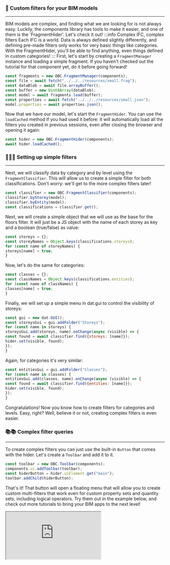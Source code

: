 ### 🔎 Custom filters for your BIM models
___
BIM models are complex, and finding what we are looking for is not
always easy. Luckily, the components library has tools to make
it easier, and one of them is the 'FragmentHider'. Let's
check it out!
:::info Complex IFC, complex filters
Each IFC is a world. Data is always defined slightly differently,
and defining pre-made filters only works for very basic things
like categories. With the FragmentHider, you'll be able to find
anything, even things defined in custom categories!
:::
First, let's start by creating a `FragmentManager` instance and
loading a simple fragment. If you haven't checked out the tutorial
for that component yet, do it before going forward!

```js
const fragments = new OBC.FragmentManager(components);
const file = await fetch("../../../resources/small.frag");
const dataBlob = await file.arrayBuffer();
const buffer = new Uint8Array(dataBlob);
const model = await fragments.load(buffer);
const properties = await fetch("../../../resources/small.json");
model.properties = await properties.json();
```
Now that we have our model, let's start the `FragmentHider`. You
can use the `loadCached` method if you had used it before: it will
automatically load all the filters you created in previous sessions,
even after closing the browser and opening it again:

```js
const hider = new OBC.FragmentHider(components);
await hider.loadCached();
```
### 📕📗📘 Setting up simple filters
___
Next, we will classify data by category and by level using the
`FragmentClassifier`. This will allow us to create a simple
filter for both classifications. Don't worry: we'll get to
the more complex filters later!

```js
const classifier = new OBC.FragmentClassifier(components);
classifier.byStorey(model);
classifier.byEntity(model);
const classifications = classifier.get();
```
Next, we will create a simple object that we will use as the
base for the floors filter. It will just be a JS object with
the name of each storey as key and a boolean (true/false) as
value:

```js
const storeys = {};
const storeyNames = Object.keys(classifications.storeys);
for (const name of storeyNames) {
storeys[name] = true;
}
```
Now, let's do the same for categories:

```js
const classes = {};
const classNames = Object.keys(classifications.entities);
for (const name of classNames) {
classes[name] = true;
}
```
Finally, we will set up a simple menu in dat.gui to control
the visibility of storeys:

```js
const gui = new dat.GUI();
const storeysGui = gui.addFolder("Storeys");
for (const name in storeys) {
storeysGui.add(storeys, name).onChange(async (visible) => {
const found = await classifier.find({storeys: [name]});
hider.set(visible, found);
});
}
```
Again, for categories it's very similar:

```js
const entitiesGui = gui.addFolder("Classes");
for (const name in classes) {
entitiesGui.add(classes, name).onChange(async (visible) => {
const found = await classifier.find({entities: [name]});
hider.set(visible, found);
});
}
```
Congratulations! Now you know how to create filters for categories
and levels. Easy, right? Well, believe it or not, creating
complex filters is even easier.
### 📚📚 Complex filter queries
___
To create complex filters you can just use the built-in `Button`
that comes with the hider. Let's create a `Toolbar` and add it
to it.

```js
const toolbar = new OBC.Toolbar(components);
components.ui.addToolbar(toolbar);
const hiderButton = hider.uiElement.get("main");
toolbar.addChild(hiderButton);
```
That's it! That button will open a floating menu that will allow
you to create custom multi-filters that work even for custom
property sets and quantity sets, including logical operators.
Try them out in the example below, and check out more tutorials
to bring your BIM apps to the next level!


  <iframe src="https://ifcjs.github.io/components/src/fragments/FragmentHider/index.html"></iframe>

  